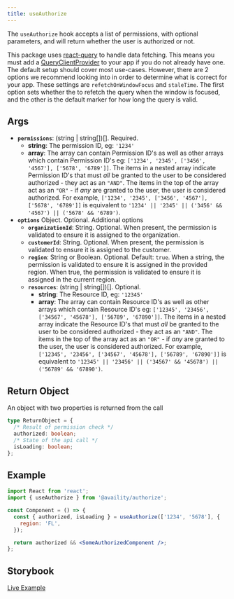 ```yaml
---
title: useAuthorize
---
```


The `useAuthorize` hook accepts a list of permissions, with optional parameters, and will return whether the user is authorized or not.

This package uses [react-query](https://react-query.tanstack.com/) to handle data fetching. This means you must add a [QueryClientProvider](https://react-query.tanstack.com/reference/QueryClientProvider#_top) to your app if you do not already have one. The default setup should cover most use-cases. However, there are 2 options we recommend looking into in order to determine what is correct for your app. These settings are `refetchOnWindowFocus` and `staleTime`. The first option sets whether the to refetch the query when the window is focused, and the other is the default marker for how long the query is valid.

## Args

- **`permissions`**: (string | string[])[]. Required.
  - **string**: The permission ID, eg: `'1234'`
  - **array**: The array can contain Permission ID's as well as other arrays which contain Permission ID's eg: `['1234', '2345', ['3456', '4567'], ['5678', '6789']]`. The items in a nested array indicate Permission ID's that must _all_ be granted to the user to be considered authorized - they act as an `"AND"`. The items in the top of the array act as an `"OR"` - if _any_ are granted to the user, the user is considered authorized. For example, `['1234', '2345', ['3456', '4567'], ['5678', '6789']]` is equivalent to `'1234' || '2345' || ('3456' && '4567') || ('5678' && '6789')`.
- **`options`** Object. Optional. Additional options
  - **`organizationId`**: String. Optional. When present, the permission is validated to ensure it is assigned to the organization.
  - **`customerId`**: String. Optional. When present, the permission is validated to ensure it is assigned to the customer.
  - **`region`**: String or Boolean. Optional. Default: `true`. When a string, the permission is validated to ensure it is assigned in the provided region. When true, the permission is validated to ensure it is assigned in the current region.
  - **`resources`**: (string | string[])[]. Optional.
    - **string**: The Resource ID, eg: `'12345'`
    - **array**: The array can contain Resource ID's as well as other arrays which contain Resource ID's eg: `['12345', '23456', ['34567', '45678'], ['56789', '67890']]`. The items in a nested array indicate the Resource ID's that must _all_ be granted to the user to be considered authorized - they act as an `"AND"`. The items in the top of the array act as an `"OR"` - if _any_ are granted to the user, the user is considered authorized. For example, `['12345', '23456', ['34567', '45678'], ['56789', '67890']]` is equivalent to `'12345' || '23456' || ('34567' && '45678') || ('56789' && '67890')`.

## Return Object

An object with two properties is returned from the call

```ts
type ReturnObject = {
  /* Result of permission check */
  authorized: boolean;
  /* State of the api call */
  isLoading: boolean;
};
```

## Example

```jsx
import React from 'react';
import { useAuthorize } from '@availity/authorize';

const Component = () => {
  const { authorized, isLoading } = useAuthorize(['1234', '5678'], {
    region: 'FL',
  });

  return authorized && <SomeAuthorizedComponent />;
};
```

## Storybook

[Live Example](https://availity.github.io/availity-react/storybook/?path=/docs/bootstrap-components-authorize-useauthorize--docs)
